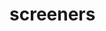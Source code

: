 # screeners


<ul className="grid grid-cols-1 md:grid-cols-2 lg:grid-cols-3 xl:grid-cols-4 gap-4 -ml-6">

<ReferenceCard
        title="scr"
        description="ah all pm"
        url="/bot/reference/telegram/screeners/scr"
    />
<ReferenceCard
    title="screener"
    description="This command allows the user to retrieve stock screener results according to the chosen technical signal."
    url="/bot/reference/telegram/screeners/screener"
/>
</ul>
